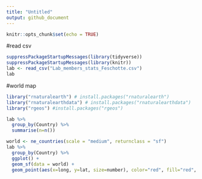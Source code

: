 ```yaml
---
title: "Untitled"
output: github_document
---
```


```r
knitr::opts_chunk$set(echo = TRUE)
```

#read csv
```r
suppressPackageStartupMessages(library(tidyverse))
suppressPackageStartupMessages(library(knitr))
lab <- read_csv("Lab_members_stats_Feschotte.csv")
lab
```

#world map
```r
library("rnaturalearth") # install.packages("rnaturalearth")
library("rnaturalearthdata") # install.packages("rnaturalearthdata")
library("rgeos") #install.packages("rgeos")
```
```r
lab %>% 
  group_by(Country) %>% 
  summarise(n=n())
```


```r
world <- ne_countries(scale = "medium", returnclass = "sf")
lab %>% 
  group_by(Country) %>% 
  ggplot() +
  geom_sf(data = world) +
  geom_point(aes(x=long, y=lat, size=number), color="red", fill="red", alpha=0.3, shape=21) 
```

